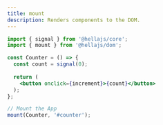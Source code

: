 ```yaml
---
title: mount
description: Renders components to the DOM.
---
```


``` jsx
import { signal } from '@hellajs/core';
import { mount } from '@hellajs/dom';

const Counter = () => {
  const count = signal(0);
  
  return (
    <button onclick={increment}>{count}</button>
  );
};

// Mount the App
mount(Counter, '#counter');
```